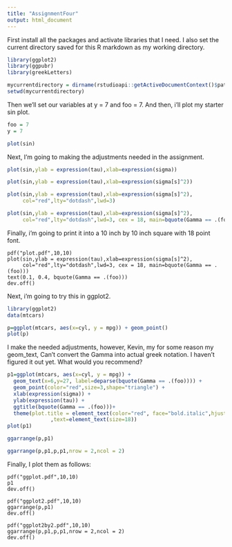 ---
title: "AssignmentFour"
output: html_document
---

First install all the packages and activate libraries that I need. I also set 
the current directory saved for this R markdown as my working directory. 

```{r setup, echo = TRUE}
library(ggplot2)
library(ggpubr)
library(greekLetters)

mycurrentdirectory = dirname(rstudioapi::getActiveDocumentContext()$path)
setwd(mycurrentdirectory)
```

Then we'll set our variables at y = 7 and foo = 7. And then, i'll plot my starter 
sin plot. 

```{r variables, echo = TRUE}
foo = 7 
y = 7
```
```{r sin, echo=TRUE}
plot(sin)
```

Next, I'm going to making the adjustments needed in the assignment. 

```{r sin2, echo=TRUE}
plot(sin,ylab = expression(tau),xlab=expression(sigma))
```
```{r sin3, echo=TRUE}
plot(sin,ylab = expression(tau),xlab=expression(sigma[s]^2))
```
```{r sin4, echo=TRUE}
plot(sin,ylab = expression(tau),xlab=expression(sigma[s]^2),
     col="red",lty="dotdash",lwd=3)
```
```{r sin5, echo=TRUE}
plot(sin,ylab = expression(tau),xlab=expression(sigma[s]^2),
     col="red",lty="dotdash",lwd=3, cex = 18, main=bquote(Gamma == .(foo)))
```

Finally, i'm going to print it into a 10 inch by 10 inch square with 18 point font. 

```
pdf("plot.pdf",10,10)
plot(sin,ylab = expression(tau),xlab=expression(sigma[s]^2),
     col="red",lty="dotdash",lwd=3, cex = 18, main=bquote(Gamma == .(foo)))
text(0.1, 0.4, bquote(Gamma == .(foo)))
dev.off()
```

Next, i'm going to try this in ggplot2. 

```{r ggplot2setup, echo = TRUE}
library(ggplot2)
data(mtcars)
```
```{r p, echo=TRUE}
p=ggplot(mtcars, aes(x=cyl, y = mpg)) + geom_point()
plot(p)
```

I make the needed adjustments, however, Kevin, my for some reason my geom_text, 
Can't convert the Gamma into actual greek notation. I haven't figured it out yet. 
What would you recommend? 

```{r p1, echo=TRUE}
p1=ggplot(mtcars, aes(x=cyl, y = mpg)) + 
  geom_text(x=6,y=27, label=deparse(bquote(Gamma == .(foo)))) +
  geom_point(color="red",size=3,shape="triangle") + 
  xlab(expression(sigma)) + 
  ylab(expression(tau)) + 
  ggtitle(bquote(Gamma == .(foo)))+
  theme(plot.title = element_text(color="red", face="bold.italic",hjust = 0.5)
              ,text=element_text(size=18))
plot(p1)
```
```{r arranging2, echo= TRUE}
ggarrange(p,p1)
```
```{r arrange2x2, echo = TRUE}
ggarrange(p,p1,p,p1,nrow = 2,ncol = 2)
```

Finally, I plot them as follows: 

```
pdf("ggplot.pdf",10,10)
p1
dev.off()

pdf("ggplot2.pdf",10,10)
ggarrange(p,p1)
dev.off()

pdf("ggplot2by2.pdf",10,10)
ggarrange(p,p1,p,p1,nrow = 2,ncol = 2)
dev.off()

```